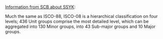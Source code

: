 

[Information from SCB about SSYK](https://www.scb.se/contentassets/0c0089cc085a45d49c1dc83923ad933a/in-english-ssyk-2012.pdf):

Much the same as ISCO-88, ISCO-08 is a hierarchical classification on four
levels; 436 Unit groups comprise the most detailed level, which can be
aggregated into 130 Minor groups, into 43 Sub-major groups and 10 Major
groups.
